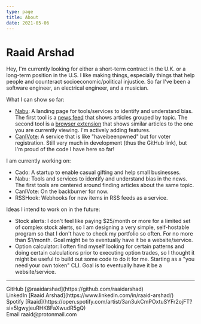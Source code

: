 ```yaml
---
type: page
title: About
date: 2021-05-06
---
```


# Raaid Arshad

Hey, I'm currently looking for either a short-term contract in the U.K. or a long-term position in the U.S. I like making things, especially things that help people and counteract socioeconomic/political injustice. So far I've been a software engineer, an electrical engineer, and a musician.


What I can show so far:
- [Nabu](https://nabu.news): A landing page for tools/services to identify and understand bias. The first tool is a [news feed](https://www.nabu.news/latest) that shows articles grouped by topic. The second tool is a [browser extension](https://www.nabu.news) that shows similar articles to the one you are currently viewing. I'm actively adding features.
- [CanIVote](https://github.com/canivote): A service that is like "haveibeenpwned" but for voter registration. Still very much in development (thus the GitHub link), but I'm proud of the code I have here so far!

I am currently working on:
- Cado: A startup to enable casual gifting and help small businesses.
- Nabu: Tools and services to identify and understand bias in the news. The first tools are centered around finding articles about the same topic.
- CanIVote: On the backburner for now.
- RSSHook: Webhooks for new items in RSS feeds as a service.

Ideas I intend to work on in the future:
- Stock alerts: I don't feel like paying $25/month or more for a limited set of complex stock alerts, so I am designing a very simple, self-hostable program so that I don't have to check my portfolio so often. For no more than $1/month. Goal might be to eventually have it be a website/service.
- Option calculator: I often find myself looking for certain patterns and doing certain calculations prior to executing option trades, so I thought it might be useful to build out some code to do it for me. Starting as a "you need your own token" CLI. Goal is to eventually have it be a website/service.


---

<div>
  GitHub [@raaidarshad](https://github.com/raaidarshad)
  <br />
  LinkedIn [Raaid Arshad](https://www.linkedin.com/in/raaid-arshad/)
  <br />
  Spotify [Raaid](https://open.spotify.com/artist/3an3ukCmPOxtuSYFr2ojFT?si=5lgwyjeuRHK8FaXwudR5gQ)
  <br />
  Email raaid@protonmail.com
</div>
